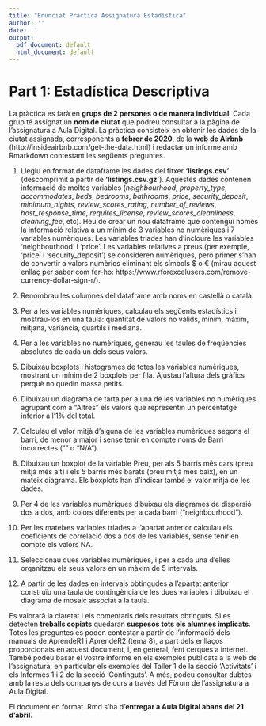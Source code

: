 ```yaml
---
title: "Enunciat Pràctica Assignatura Estadística"
author: ''
date: ''
output:
  pdf_document: default
  html_document: default
---
```


# Part 1: Estadística Descriptiva

La pràctica es farà en **grups de 2 persones o de manera individual**. Cada grup té assignat un **nom de ciutat** 
que podreu consultar a la pàgina de l'assignatura a Aula Digital.
La pràctica consisteix en obtenir les dades de la ciutat assignada, corresponents a **febrer de 2020**, de la **web de Airbnb** (http://insideairbnb.com/get-the-data.html) i redactar un informe amb Rmarkdown contestant les següents preguntes. 

1. Llegiu en format de dataframe les dades del fitxer **'listings.csv'** (descomprimit a partir de **'listings.csv.gz'**).
Aquestes dades contenen informació de moltes variables (*neighbourhood*, *property_type*, *accommodates*, *beds*, *bedrooms*, *bathrooms*, *price*, *security_deposit*, *minimum_nights*, *review_scores_rating*, *number_of_reviews*, *host_response_time*, *requires_license*, *review_scores_cleanliness*, *cleaning_fee*, etc).
Heu de crear un nou dataframe que contengui
només la informació relativa a un mínim de 3 variables no numèriques i 7 variables numèriques.
Les variables triades han d'incloure les variables 'neighbourhood' i 'price'.
Les variables relatives a preus (per exemple, 'price' i 'security_deposit') se consideren numèriques,
però primer s'han de convertir
a valors numèrics eliminant els símbols $ o € (mirau aquest enllaç per saber com fer-ho: https://www.rforexcelusers.com/remove-currency-dollar-sign-r/).

2. Renombrau les columnes del dataframe amb noms en castellà o català.

3. Per a les variables numèriques, calculau els següents estadístics i mostrau-los en una taula: quantitat de valors no vàlids, mínim, màxim, mitjana, variància, quartils i mediana.

4. Per a les variables no numèriques, generau les taules de freqüencies absolutes de cada un dels seus valors. 

5. Dibuixau boxplots i histogrames de totes les variables numèriques, mostrant un mínim de 2 boxplots per fila. Ajustau l'altura dels gràfics perquè no quedin massa petits.

6. Dibuixau un diagrama de tarta per a una de les variables no numèriques 
agrupant com a "Altres" els valors que representin un percentatge inferior a l'1% del total.

7. Calculau el valor mitjà d'alguna de les variables numèriques segons el barri, de menor a major i sense tenir en compte noms de Barri incorrectes ("" o "N/A").

10. Dibuixau un boxplot de la variable Preu, per als 5 barris més cars (preu mitjà més alt) i els 5 barris més barats (preu mitjà més baix), en un mateix diagrama.
Els boxplots han d'indicar també el valor mitjà de les dades.

11. Per 4 de les variables numèriques dibuixau els diagrames de dispersió dos a dos, 
amb colors diferents per a cada barri ("neighbourhood").

12. Per les mateixes variables triades a l'apartat anterior calculau els coeficients de correlació 
dos a dos de les variables, sense tenir en compte els valors NA. 

13. Seleccionau dues variables numèriques, i per a cada una d'elles organitzau els seus valors 
en un màxim de 5 intervals. 

14. A partir de les dades en intervals obtingudes a l'apartat anterior construïu una taula de contingència
de les dues variables i dibuixau el diagrama de mosaic associat a la taula.



Es valorarà la claretat i els comentaris dels resultats obtinguts. Si es detecten **treballs copiats**
quedaran **suspesos tots els alumnes implicats**. 
Totes les preguntes es poden contestar a partir de l'informació dels manuals de AprendeR1 i AprendeR2 (tema 8), a part dels enllaços proporcionats en aquest document, i, en general, fent cerques a internet.
També podeu basar el vostre informe en els exemples publicats a la web de l'assignatura,
en particular els exemples del Taller 1 de la secció 'Activitats' i els Informes 1 i 2 de la secció 'Continguts'.
A més, podeu consultar dubtes amb la resta dels companys de curs a través del Fòrum de l'assignatura a Aula Digital.

El document en format .Rmd s'ha d'**entregar a Aula Digital abans del 21 d'abril**.




